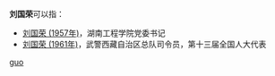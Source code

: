 '''刘国荣'''可以指：
* [[刘国荣_(1957年)|刘国荣 (1957年)]]，湖南工程学院党委书记
* [[刘国荣_(1961年)|刘国荣 (1961年)]]，武警西藏自治区总队司令员，第十三届全国人大代表 

{{disambig}}

[[Category:三字刘姓人名消歧义|guo]]
